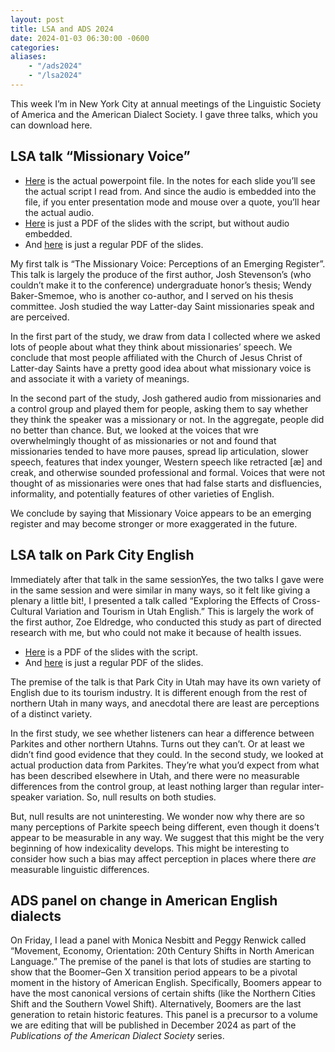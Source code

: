 ```yaml
---
layout: post
title: LSA and ADS 2024
date: 2024-01-03 06:30:00 -0600
categories: 
aliases: 
    - "/ads2024"
    - "/lsa2024"
---
```


This week I'm in New York City at annual meetings of the Linguistic Society of America and the American Dialect Society. I gave three talks, which you can download here. 

## LSA talk "Missionary Voice"

:::callout-tip
* [Here](/downloads/240104-LSA2024_missionary.pptx) is the actual powerpoint file. In the notes for each slide you'll see the actual script I read from. And since the audio is embedded into the file, if you enter presentation mode and mouse over a quote, you'll hear the actual audio. 
* [Here](/downloads/240104-LSA2024_missionary_script.pdf) is just a PDF of the slides with the script, but without audio embedded.
* And [here](/downloads/240104-LSA2024_missionary.pdf) is just a regular PDF of the slides.
:::

My first talk is "The Missionary Voice: Perceptions of an Emerging Register". This talk is largely the produce of the first author, Josh Stevenson's (who couldn't make it to the conference) undergraduate honor's thesis; Wendy Baker-Smemoe, who is another co-author, and I served on his thesis committee. Josh studied the way Latter-day Saint missionaries speak and are perceived. 

In the first part of the study, we draw from data I collected where we asked lots of people about what they think about missionaries' speech. We conclude that most people affiliated with the Church of Jesus Christ of Latter-day Saints have a pretty good idea about what missionary voice is and associate it with a variety of meanings. 

In the second part of the study, Josh gathered audio from missionaries and a control group and played them for people, asking them to say whether they think the speaker was a missionary or not. In the aggregate, people did no better than chance. But, we looked at the voices that wre overwhelmingly thought of as missionaries or not and found that missionaries tended to have more pauses, spread lip articulation, slower speech, features that index younger, Western speech like retracted [æ] and creak, and otherwise sounded professional and formal. Voices that were not thought of as missionaries were ones that had false starts and disfluencies, informality, and potentially features of other varieties of English. 

We conclude by saying that Missionary Voice appears to be an emerging register and may become stronger or more exaggerated in the future.



## LSA talk on Park City English

Immediately after that talk in the same session[Yes, the two talks I gave were in the same session and were similar in many ways, so it felt like giving a plenary a little bit!]{.aside}, I presented a talk called "Exploring the Effects of Cross-Cultural Variation and Tourism in Utah English." This is largely the work of the first author, Zoe Eldredge, who conducted this study as part of directed research with me, but who could not make it because of health issues.

:::callout-tip
* [Here](/downloads/240104-LSA2024_ParkCity_script.pdf) is a PDF of the slides with the script.
* And [here](/downloads/240104-LSA2024_ParkCity.pdf) is just a regular PDF of the slides.
:::

The premise of the talk is that Park City in Utah may have its own variety of English due to its tourism industry. It is different enough from the rest of northern Utah in many ways, and anecdotal there are least are perceptions of a distinct variety. 

In the first study, we see whether listeners can hear a difference between Parkites and other northern Utahns. Turns out they can't. Or at least we didn't find good evidence that they could. In the second study, we looked at actual production data from Parkites. They're what you'd expect from what has been described elsewhere in Utah, and there were no measurable differences from the control group, at least nothing larger than regular inter-speaker variation. So, null results on both studies.

But, null results are not uninteresting. We wonder now why there are so many perceptions of Parkite speech being different, even though it doens't appear to be measurable in any way. We suggest that this might be the very beginning of how indexicality develops. This might be interesting to consider how such a bias may affect perception in places where there *are* measurable linguistic differences. 


## ADS panel on change in American English dialects

On Friday, I lead a panel with Monica Nesbitt and Peggy Renwick called "Movement, Economy, Orientation: 20th Century Shifts in North American Language." The premise of the panel is that lots of studies are starting to show that the Boomer--Gen X transition period appears to be a pivotal moment in the history of American English. Specifically, Boomers appear to have the most canonical versions of certain shifts (like the Northern Cities Shift and the Southern Vowel Shift). Alternatively, Boomers are the last generation to retain historic features. This panel is a precursor to a volume we are editing that will be published in December 2024 as part of the *Publications of the American Dialect Society* series. 

<!--
:::callout-tip
* [Here](/downloads/240104-ADS_panel.pdf) is a PDF of the slides.
:::
-->